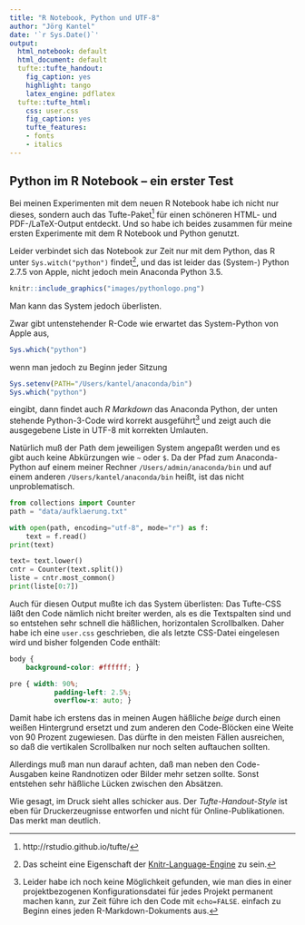 ```yaml
---
title: "R Notebook, Python und UTF-8"
author: "Jörg Kantel"
date: '`r Sys.Date()`'
output:
  html_notebook: default
  html_document: default
  tufte::tufte_handout:
    fig_caption: yes
    highlight: tango
    latex_engine: pdflatex
  tufte::tufte_html:
    css: user.css
    fig_caption: yes
    tufte_features:
    - fonts
    - italics
---
```


## Python im R Notebook -- ein erster Test

Bei meinen Experimenten mit dem neuen R Notebook habe ich nicht nur dieses, sondern auch das Tufte-Paket[^tufte] für einen schöneren HTML- und PDF-/LaTeX-Output entdeckt. Und so habe ich beides zusammen für meine ersten Experimente mit dem R Notebook und Python genutzt.

[^tufte]: http://rstudio.github.io/tufte/

Leider verbindet sich das Notebook zur Zeit nur mit dem Python, das R unter `Sys.witch("python")` findet[^knitr], und das ist leider das (System-) Python 2.7.5 von Apple, nicht jedoch mein Anaconda Python 3.5.

[^knitr]: Das scheint eine Eigenschaft der [Knitr-Language-Engine](http://rmarkdown.rstudio.com/authoring_knitr_engines.html) zu sein.

```r
knitr::include_graphics("images/pythonlogo.png")
```

Man kann das System jedoch überlisten.

Zwar gibt untenstehender R-Code wie erwartet das System-Python von Apple aus,

```r
Sys.which("python")
```

wenn man jedoch zu Beginn jeder Sitzung

```r
Sys.setenv(PATH="/Users/kantel/anaconda/bin")
Sys.which("python")
```

eingibt, dann findet auch *R Markdown* das Anaconda Python, der unten stehende Python-3-Code wird korrekt ausgeführt[^sessionpython] und zeigt auch die ausgegebene Liste in UTF-8 mit korrekten Umlauten.

Natürlich muß der Path dem jeweiligen System angepaßt werden und es gibt auch keine Abkürzungen wie `~`
oder `$`. Da der Pfad zum Anaconda-Python auf einem meiner Rechner `/Users/admin/anaconda/bin` und auf einem anderen `/Users/kantel/anaconda/bin` heißt, ist das nicht unproblematisch.

[^sessionpython]: Leider habe ich noch keine Möglichkeit gefunden, wie man dies in einer projektbezogenen Konfigurationsdatei für jedes Projekt permanent machen kann, zur Zeit führe ich den Code mit `echo=FALSE`. einfach zu Beginn eines jeden R-Markdown-Dokuments aus.


```python
from collections import Counter
path = "data/aufklaerung.txt"

with open(path, encoding="utf-8", mode="r") as f:
    text = f.read()
print(text)

text= text.lower()
cntr = Counter(text.split())
liste = cntr.most_common()
print(liste[0:7])
```

Auch für diesen Output mußte ich das System überlisten: Das Tufte-CSS läßt den Code nämlich nicht breiter werden, als es die Textspalten sind und so entstehen sehr schnell die häßlichen, horizontalen Scrollbalken. Daher habe ich eine `user.css` geschrieben, die als letzte CSS-Datei eingelesen wird und bisher folgenden Code enthält:

```css
body {
	background-color: #ffffff; }

pre { width: 90%;
           padding-left: 2.5%;
           overflow-x: auto; }
```

Damit habe ich erstens das in meinen Augen häßliche *beige* durch einen weißen Hintergrund ersetzt und zum anderen den Code-Blöcken eine Weite von 90 Prozent zugewiesen. Das dürfte in den meisten Fällen ausreichen, so daß die vertikalen Scrollbalken nur noch selten auftauchen sollten.

Allerdings muß man nun darauf achten, daß man neben den Code-Ausgaben keine Randnotizen oder Bilder mehr setzen sollte. Sonst entstehen sehr häßliche Lücken zwischen den Absätzen.

Wie gesagt, im Druck sieht alles schicker aus. Der *Tufte-Handout-Style* ist eben für Druckerzeugnisse entworfen und nicht für Online-Publikationen. Das merkt man deutlich.